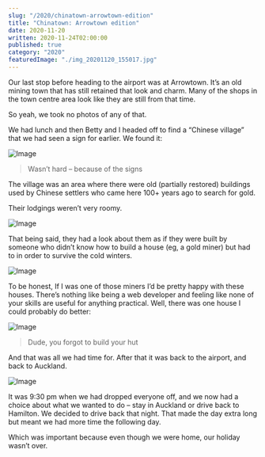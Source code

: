 ```yaml
---
slug: "/2020/chinatown-arrowtown-edition"
title: "Chinatown: Arrowtown edition"
date: 2020-11-20
written: 2020-11-24T02:00:00
published: true
category: "2020"
featuredImage: "./img_20201120_155017.jpg"
---
```


Our last stop before heading to the airport was at Arrowtown. It’s an old mining town that has still retained that look and charm. Many of the shops in the town centre area look like they are still from that time.

So yeah, we took no photos of any of that.

We had lunch and then Betty and I headed off to find a “Chinese village” that we had seen a sign for earlier. We found it:

![Image](img_20201120_153832.jpg)

> Wasn’t hard – because of the signs

The village was an area where there were old (partially restored) buildings used by Chinese settlers who came here 100+ years ago to search for gold.

Their lodgings weren’t very roomy.

![Image](img_20201120_154556.jpg)

That being said, they had a look about them as if they were built by someone who didn’t know how to build a house (eg, a gold miner) but had to in order to survive the cold winters.

![Image](img_20201120_154814.jpg)

To be honest, If I was one of those miners I’d be pretty happy with these houses. There’s nothing like being a web developer and feeling like none of your skills are useful for anything practical. Well, there was one house I could probably do better:

![Image](img_20201120_155017.jpg)

> Dude, you forgot to build your hut

And that was all we had time for. After that it was back to the airport, and back to Auckland.

![Image](img_20201120_195104.jpg)

It was 9:30 pm when we had dropped everyone off, and we now had a choice about what we wanted to do – stay in Auckland or drive back to Hamilton. We decided to drive back that night. That made the day extra long but meant we had more time the following day.

Which was important because even though we were home, our holiday wasn’t over.